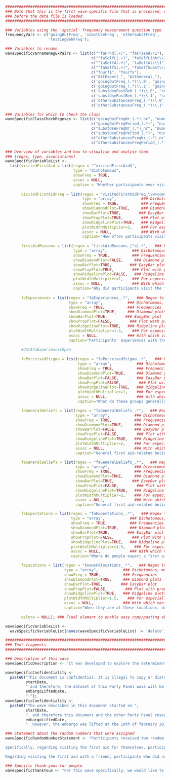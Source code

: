 ```r
###############################################################################
### Note that this is the first wave-specific file that is processed, even
### before the data file is loaded.
###############################################################################

### Variables using the 'special' frequency measurement question type
frequencyVars <- c('goingOutFreq', 'substUseFreq', 'otherSubstFreq',
                   'testingBehFreq');

### Variables to rename
waveSpecificVarnameRegExPairs <- list(c("^faFrnd(.+)", "faFriend\\1"),
                                      c("^faSelfL(.+)", "faSelfLight\\1"),
                                      c("^faSelfA(.+)", "faSelfAlc\\1"),
                                      c("^faSelfS(.+)", "faSelfSubst\\1"),
                                      c("fourf$", "fourfa"),
                                      c("AttExpect_", "AttGeneral_"),
                                      c('goingOutFreq_(.*)\\.0', "goingOutFreqPeriod_\\1"),
                                      c('goingOutFreq_(.*)\\.1', "goingOutFreqNr_\\1_nr"),
                                      c('substUsePastBeh_(.*)\\.0', "substUsePastBehPeriod_\\1"),
                                      c('substUsePastBeh_(.*)\\.1', "substUsePastBehNr_\\1_nr"),
                                      c('otherSubstancesFreq_(.*)\\.0', "otherSubstancesFreqPeriod_\\1"),
                                      c('otherSubstancesFreq_(.*)\\.1', "otherSubstancesFreqNr_\\1_nr"));

### Variables for which to check the class
waveSpecificClassCheckRegexes <- list(c("goingOutFreqNr_(.*)_nr", "numeric"),
                                      c("goingOutFreqPeriod_(.*)", "numeric"),
                                      c("substUseFreqNr_(.*)_nr", "numeric"),
                                      c("substUseFreqPeriod_(.*)", "numeric"),
                                      c("otherSubstancesFreqNr_(.*)_nr", "numeric"),
                                      c("otherSubstancesFreqPeriod_(.*)", "numeric"));

### Overview of variables and how to visualise and analyse them
### (regex, type, associations)
waveSpecificVariableList <-
  list(visitedFirstAid = list(regex = "^visitedFirstAid$",
                              type = "dichotomous",
                              showFreq = TRUE,
                              assoc = NULL,
                              caption = "Whether participants ever visited the first aid themselves"),
       
       visitedFirstAidFreq = list(regex = "visitedFirstAidFreq_\\w+comment_nr",   ### Regex to match one or more variables
                                  type = "array",           ### Dichotomous, multi, open, array
                                  showFreq = TRUE,          ### Frequencies
                                  showDiamondPlot=TRUE,     ### Diamond plots
                                  showBarPlot=TRUE,        ### EasyBar plot
                                  showPropPlot=TRUE,        ### Plot with proportions
                                  showRidgelinePlot=TRUE,   ### Ridgeline plots
                                  plotWidthMultiplier=2,    ### For especially narrow or wide plots
                                  assoc = NULL,             ### With which variables to show associations);
                                  caption="How often participants visited the first aid for different venue types"),
       
       firstAidReasons = list(regex = "firstAidReasons_[^o].*",   ### Regex to match one or more variables
                              type = "array",           ### Dichotomous, multi, open, array
                              showFreq = TRUE,          ### Frequencies
                              showDiamondPlot=FALSE,     ### Diamond plots
                              showBarPlot=TRUE,        ### EasyBar plot
                              showPropPlot=TRUE,        ### Plot with proportions
                              showRidgelinePlot=FALSE,   ### Ridgeline plots
                              plotWidthMultiplier=1,    ### For especially narrow or wide plots
                              assoc = NULL,             ### With which variables to show associations);
                              caption="Why did participants visit the first aid"),
       
       faExperiences = list(regex = "faExperiences_.*",   ### Regex to match one or more variables
                            type = "array",           ### Dichotomous, multi, open, array
                            showFreq = TRUE,          ### Frequencies
                            showDiamondPlot=TRUE,     ### Diamond plots
                            showBarPlot=TRUE,        ### EasyBar plot
                            showPropPlot=FALSE,        ### Plot with proportions
                            showRidgelinePlot=TRUE,   ### Ridgeline plots
                            plotWidthMultiplier=1.5,    ### For especially narrow or wide plots
                            assoc = NULL,             ### With which variables to show associations);
                            caption="Participants' experiences with the first aid"),
       
       #dat$faExperiencesOpen
       
       faPerceivedStigma = list(regex = "faPerceivedStigma_.*",   ### Regex to match one or more variables
                                type = "array",           ### Dichotomous, multi, open, array
                                showFreq = TRUE,          ### Frequencies
                                showDiamondPlot=TRUE,     ### Diamond plots
                                showBarPlot=FALSE,        ### EasyBar plot
                                showPropPlot=FALSE,        ### Plot with proportions
                                showRidgelinePlot=TRUE,   ### Ridgeline plots
                                plotWidthMultiplier=1,    ### For especially narrow or wide plots
                                assoc = NULL,             ### With which variables to show associations);
                                caption="What do these groups generally think about substance use ('very disapproving' vs 'very approving')"),

       faGeneralBeliefs = list(regex = "faGeneralBeliefs_.*",   ### Regex to match one or more variables
                               type = "array",           ### Dichotomous, multi, open, array
                               showFreq = TRUE,          ### Frequencies
                               showDiamondPlot=TRUE,     ### Diamond plots
                               showBarPlot=FALSE,        ### EasyBar plot
                               showPropPlot=FALSE,        ### Plot with proportions
                               showRidgelinePlot=TRUE,   ### Ridgeline plots
                               plotWidthMultiplier=2,    ### For especially narrow or wide plots
                               assoc = NULL,             ### With which variables to show associations);
                               caption="General first aid-related beliefs"),

       faGeneralBeliefs = list(regex = "faGeneralBeliefs_.*",   ### Regex to match one or more variables
                               type = "array",           ### Dichotomous, multi, open, array
                               showFreq = TRUE,          ### Frequencies
                               showDiamondPlot=TRUE,     ### Diamond plots
                               showBarPlot=TRUE,        ### EasyBar plot
                               showPropPlot=FALSE,        ### Plot with proportions
                               showRidgelinePlot=TRUE,   ### Ridgeline plots
                               plotWidthMultiplier=2,    ### For especially narrow or wide plots
                               assoc = NULL,             ### With which variables to show associations);
                               caption="General first aid-related beliefs"),

       faExpectations = list(regex = "faExpectations_.*",   ### Regex to match one or more variables
                             type = "array",           ### Dichotomous, multi, open, array
                             showFreq = TRUE,          ### Frequencies
                             showDiamondPlot=TRUE,     ### Diamond plots
                             showBarPlot=TRUE,        ### EasyBar plot
                             showPropPlot=FALSE,        ### Plot with proportions
                             showRidgelinePlot=TRUE,   ### Ridgeline plots
                             plotWidthMultiplier=1.5,    ### For especially narrow or wide plots
                             assoc = NULL,             ### With which variables to show associations);
                             caption="Where do people expect a first aid to be present?"),

       faLocations = list(regex = "knowsFAlocations_.*",   ### Regex to match one or more variables
                          type = "array",           ### Dichotomous, multi, open, array
                          showFreq = TRUE,          ### Frequencies
                          showDiamondPlot=TRUE,     ### Diamond plots
                          showBarPlot=TRUE,        ### EasyBar plot
                          showPropPlot=FALSE,        ### Plot with proportions
                          showRidgelinePlot=TRUE,   ### Ridgeline plots
                          plotWidthMultiplier=1.5,    ### For especially narrow or wide plots
                          assoc = NULL,             ### With which variables to show associations);
                          caption="When they are at these locations, do participants know where to find the first aid?"),
       
       delete = NULL); ### Final element to enable easy copy/pasting above

waveSpecificVariableList <-
  waveSpecificVariableList[names(waveSpecificVariableList) != 'delete'];

########################################################################
### Text fragments
########################################################################

### Description of this wave
waveSpecificDescription <- "It was developed to explore the determinants of visiting nightlife-based first aid venues.";

waveSpecificConfidentiality <-
  paste0("This document is confidential. It is illegal to copy or distribute it in any form. An embargo of 2 years rests upon all Party Panel datasets. The wave described in this document started on ",
         startDate,
         " and therefore, the dataset of this Party Panel wave will be released under CC-BY-NC-SA (see http://creativecommons.org/licenses/by-nc-sa/4.0/) on",
         embargoLiftedDate,
         ".");
waveSpecificConfidentiality <-
  paste0("The wave described in this document started on ",
         startDate,
         ", and therefore this document and the other Party Panel resources would normally be embargoed until ",
         embargoLiftedDate,
         ". However, the embargo was lifted at the 19th of february 2018. Therefore, all resources developed for this Party Panel wave as well as the collected data are available under CC-BY-NC-SA (see http://creativecommons.org/licenses/by-nc-sa/4.0/).");

### Statement about the random numbers that were assigned
waveSpecificRandomNumberStatement <- "Participants received two random numbers, both between (and including) 1 and 4. The value of these numbers, in combination with information participants provided, determined for which behaviors the determinants were measured. Specifically, all participants answered questions about visiting a nightlife first aid site in two different situations: when one had a complaint oneself, and with a friend who had a complaint. In each of these situations, the complaint could be a light complaint, an alcohol-related complaint, or a substance-related complaint. Regarding which type of complaint the questions were formulated depended on participants' alcohol- and substance use as well as these random numbers.

Specifically, regarding visiting the first aid for themselves, participants who did not use alcohol or other substances always received questions about a light complaint. Participants who only used alcohol received questions about a light complaint if the first random number was 1, and about an alcohol-related complaint otherwise. Participants who only used other substances than alcohol received questions about light complaints if the first random number was 1, and about a substance-related complaint otherwise. Participants who used both alcohol and other substances received questions about light complaints if the first random number was 1, about alcohol-related complaints if the first random number was 2, and about substance-related complaints otherwise.

Regarding visiting the first aid with a friend, participants who did not use alcohol or other substances, or who only used alcohol, received questions where nothing about substance use was mentioned if the second random number was 1 or 2, and questions about a situation where the other (i.e. the friend) had used drugs otherwise. Participants who did use other substances received questions about a situation where nothing was mentioned about substance use if the second random number was 1, questions about a situation where the other had used substances if the second random number was 2, and questions about a situation where the participant had used substances themselves if the second random number was 3 of 4.";

### Specific thank-yous for people
waveSpecificThankYous <- "For this wave specifically, we would like to thank Ronald Litsenburg and Jan Krul for thinking along with the questionnaire.";

```

